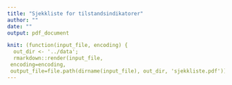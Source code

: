```yaml
---
title: "Sjekkliste for tilstandsindikatorer"
author: ""
date: ""
output: pdf_document

knit: (function(input_file, encoding) {
  out_dir <- '../data';
  rmarkdown::render(input_file,
 encoding=encoding,
 output_file=file.path(dirname(input_file), out_dir, 'sjekkliste.pdf'))})
---
```



\def\LayoutTextField#1#2{% label, field
  #2%
}


\begin{Form}
    Indikatornavn: \TextField[width=10cm]{Indikatornavn}
    \\\\
    Tilstede under utfyllingen: \TextField[multiline=true, width=10cm,height=1cm]{Tilstede}
    \\\\
    Dato: \TextField[width=3cm]{Dato}\\
    \\
    \\
    \CheckBox{Indikatoren gir et representativt bilde av miljøets tilstand og 
    er relevant for det arealet som vurderes }\\
    Kommentar: 
    \\\\
     \TextField[multiline=true, width=\linewidth,height=4cm,invisible=true]{a}
     \\\\
      \CheckBox{Indikatoren påvirkes betraktelig av menneskelig aktivitet, og 
      denne responsen blir ikke overskygget av den naturlige variasjonen i 
      indikatoren}
      \\
    Kommentar: \\\\
     \TextField[multiline=true, width=\linewidth,height=4cm]{b}\\\\
      \CheckBox{Vi har kontroll på at variasjonen vi innfører gjennom 
      beregningene våre, for eksempel ved ekstrapoleringer, og er sikre
      på at denne variasjonen ikke overskygger eller systematisk 
      styrer verdien av indikatoren}
      \\
    Kommentar: \\\\
     \TextField[multiline=true, width=\linewidth,height=4cm]{c}\\\\
      \CheckBox{Indikatoren representerer en unik side ved økosystemet som 
      ikke fanges opp av noen av de andre indikatorene}
      \\
    Kommentar: \\\\
     \TextField[multiline=true, width=\linewidth,height=4cm]{d}
     \\\\
      \CheckBox{Metoden for beregning av indikatorverdier er godt dokumentert 
      og beregningene er reproduserbare}
      \\
    Kommentar: \\\\
     \TextField[multiline=true, width=\linewidth,height=4cm]{e}
     \\\\
      \CheckBox{Fastsetting av referanseverdier (0, 1) og grenseverdier for 
      GØT er godt faglig begrunnet, dokumentert og gjennomdiskutert med flere 
      fagfeller}
      \\
    Kommentar: \\\\
     \TextField[multiline=true, width=\linewidth,height=4cm]{f}
     \\\\
      \CheckBox{Indikatoren lar seg tilskrive en eller flere av de syv 
      definerte økosystemegenskapene}\\
    Kommentar: \\\\
     \TextField[multiline=true, width=\linewidth,height=4cm]{g}\\\\
      \CheckBox{Data som trengs for å støtte indikatoren er
       tilgjengelig eller kunne gjøres tilgjengelig ved etterspørsel 
       på en kostnadseffektiv måte}
      \\
    Kommentar: \\\\
     \TextField[multiline=true, width=\linewidth,height=4cm]{h}\\\\
      \CheckBox{Data som trengs for å støtte indikatoren er 
      godt dokumentert og av kjent kvalitet}
      \\
    Kommentar: \\\\
     \TextField[multiline=true, width=\linewidth,height=4cm]{i}
     \\\\
     Generelle kommentarer: 
     \\\\
     \TextField[multiline=true, width=\linewidth,height=6cm]{j}
     \\\\
    
     
     
    
\end{Form}